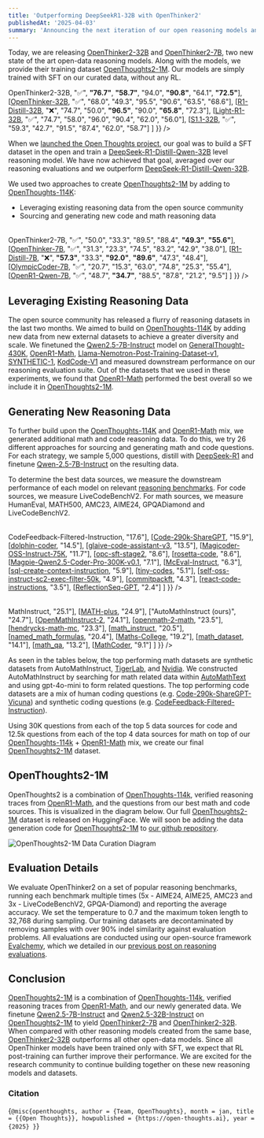 ```yaml
---
title: 'Outperforming DeepSeekR1-32B with OpenThinker2'
publishedAt: '2025-04-03'
summary: 'Announcing the next iteration of our open reasoning models and datasets.'
---
```

Today, we are releasing [OpenThinker2-32B](https://huggingface.co/open-thoughts/OpenThinker2-32B) and [OpenThinker2-7B](https://huggingface.co/open-thoughts/OpenThinker2-7B), two new state of the art open-data reasoning models. Along with the models, we provide their training dataset [OpenThoughts2-1M](https://huggingface.co/datasets/open-thoughts/OpenThoughts2-1M). Our models are simply trained with SFT on our curated data, without any RL.
<Table
  data={{
    headers: [
      "Model",
      "Data",
      "AIME24",
      "AIME25",
      "AMC23",
      "MATH500",
      "GPQA-D",
      "LCBv2"
    ],
    rows: [
      [<a href="https://huggingface.co/open-thoughts/OpenThinker2-32B">OpenThinker2-32B</a>, "✅", <b>"76.7"</b>, <b>"58.7"</b>, "94.0", <b>"90.8"</b>, "64.1", <b>"72.5"</b>],
      [<a href="https://huggingface.co/open-thoughts/OpenThinker-32B">OpenThinker-32B</a>, "✅", "68.0", "49.3", "95.5", "90.6", "63.5", "68.6"],
      [<a href="https://huggingface.co/deepseek-ai/DeepSeek-R1-Distill-Qwen-32B">R1-Distill-32B</a>, "❌", "74.7", "50.0", <b>"96.5"</b>, "90.0", <b>"65.8"</b>, "72.3"],
      [<a href="https://huggingface.co/qihoo360/Light-R1-32B">Light-R1-32B</a>, "✅", "74.7", "58.0", "96.0", "90.4", "62.0", "56.0"],
      [<a href="https://huggingface.co/simplescaling/s1.1-32B">S1.1-32B</a>, "✅", "59.3", "42.7", "91.5", "87.4", "62.0", "58.7"]
    ]
  }}
/>

When we [launched the Open Thoughts project](https://www.open-thoughts.ai/blog/launch), our goal was to build a SFT dataset in the open and train a [DeepSeek-R1-Distill-Qwen-32B](https://huggingface.co/deepseek-ai/DeepSeek-R1-Distill-Qwen-32B) level reasoning model. We have now achieved that goal, averaged over our reasoning evaluations and we outperform [DeepSeek-R1-Distill-Qwen-32B](https://huggingface.co/deepseek-ai/DeepSeek-R1-Distill-Qwen-32B). 

We used two approaches to create [OpenThoughts2-1M](https://huggingface.co/datasets/open-thoughts/OpenThoughts2-1M) by adding to [OpenThoughts-114K](https://huggingface.co/datasets/open-thoughts/OpenThoughts-114k):
- Leveraging existing reasoning data from the open source community
- Sourcing and generating new code and math reasoning data

<Table
  data={{
    headers: [
      "Model",
      "Data",
      "AIME24",
      "AIME25",
      "AMC23",
      "MATH500",
      "GPQA-D",
      "LCBv2"
    ],
    rows: [
      [<a href="https://huggingface.co/open-thoughts/OpenThinker2-7B">OpenThinker2-7B</a>, "✅", "50.0", "33.3", "89.5", "88.4", <b>"49.3"</b>, <b>"55.6"</b>],
      [<a href="https://huggingface.co/open-thoughts/OpenThinker-7B">OpenThinker-7B</a>, "✅", "31.3", "23.3", "74.5", "83.2", "42.9", "38.0"],
      [<a href="https://huggingface.co/deepseek-ai/DeepSeek-R1-Distill-Qwen-7B">R1-Distill-7B</a>, "❌", <b>"57.3"</b>, "33.3", <b>"92.0"</b>, <b>"89.6"</b>, "47.3", "48.4"],
      [<a href="https://huggingface.co/open-r1/OlympicCoder-7B">OlympicCoder-7B</a>, "✅", "20.7", "15.3", "63.0", "74.8", "25.3", "55.4"],
      [<a href="https://huggingface.co/open-r1/OpenR1-Qwen-7B">OpenR1-Qwen-7B</a>, "✅", "48.7", <b>"34.7"</b>, "88.5", "87.8", "21.2", "9.5"]
    ]
  }}
/>

## Leveraging Existing Reasoning Data
The open source community has released a flurry of reasoning datasets in the last two months. We aimed to build on [OpenThoughts-114K](https://huggingface.co/datasets/open-thoughts/OpenThoughts-114k) by adding new data from new external datasets to achieve a greater diversity and scale. We finetuned the [Qwen2.5-7B-Instruct](https://huggingface.co/Qwen/Qwen2.5-7B-Instruct) model on [GeneralThought-430K](https://huggingface.co/datasets/GeneralReasoning/GeneralThought-430K), [OpenR1-Math](https://huggingface.co/datasets/open-r1/OpenR1-Math-Raw), [Llama-Nemotron-Post-Training-Dataset-v1](https://huggingface.co/datasets/nvidia/Llama-Nemotron-Post-Training-Dataset-v1), [SYNTHETIC-1](https://huggingface.co/datasets/PrimeIntellect/SYNTHETIC-1), [KodCode-V1](https://huggingface.co/datasets/KodCode/KodCode-V1) and measured downstream performance on our reasoning evaluation suite. Out of the datasets that we used in these experiments, we found that [OpenR1-Math](https://huggingface.co/datasets/open-r1/OpenR1-Math-Raw) performed the best overall so we include it in [OpenThoughts2-1M](https://huggingface.co/datasets/open-thoughts/OpenThoughts2-1M). 


## Generating New Reasoning Data

To further build upon the [OpenThoughts-114K](https://huggingface.co/datasets/open-thoughts/OpenThoughts-114k) and [OpenR1-Math](https://huggingface.co/datasets/open-r1/OpenR1-Math-Raw) mix, we generated additional math and code reasoning data. To do this, we try 26 different approaches for sourcing and generating math and code questions. For each strategy, we sample 5,000 questions, distill with [DeepSeek-R1](https://huggingface.co/deepseek-ai/DeepSeek-R1-Distill-Qwen-7B) and finetune [Qwen-2.5-7B-Instruct](https://huggingface.co/Qwen/Qwen2.5-7B-Instruct) on the resulting data. 

To determine the best data sources, we measure the downstream performance of each model on relevant [reasoning benchmarks](https://huggingface.co/collections/ryanmarten/reasoning-datasets-67aa88352e5d6cc89c1dd938). For code sources, we measure LiveCodeBenchV2. For math sources, we measure HumanEval, MATH500, AMC23, AIME24, GPQADiamond and LiveCodeBenchV2.

<div className="grid grid-cols-1 md:grid-cols-2 gap-4">
  <div>
    <Table
      data={{
        headers: [
          "Code Data Source",
          "LCBv2"
        ],
        rows: [
          [<a href="https://huggingface.co/datasets/m-a-p/CodeFeedback-Filtered-Instruction">CodeFeedback-Filtered-Instruction</a>, "17.6"],
          [<a href="https://huggingface.co/datasets/ajibawa-2023/Code-290k-ShareGPT">Code-290k-ShareGPT</a>, "15.9"],
          [<a href="https://huggingface.co/datasets/cognitivecomputations/dolphin-coder">dolphin-coder</a>, "14.5"],
          [<a href="https://huggingface.co/datasets/glaiveai/glaive-code-assistant-v3">glaive-code-assistant-v3</a>, "13.5"],
          [<a href="https://huggingface.co/datasets/ise-uiuc/Magicoder-OSS-Instruct-75K">Magicoder-OSS-Instruct-75K</a>, "11.7"],
          [<a href="https://huggingface.co/datasets/OpenCoder-LLM/opc-sft-stage2">opc-sft-stage2</a>, "8.6"],
          [<a href="https://huggingface.co/datasets/christopher/rosetta-code">rosetta-code</a>, "8.6"],
          [<a href="https://huggingface.co/datasets/Magpie-Align/Magpie-Qwen2.5-Coder-Pro-300K-v0.1">Magpie-Qwen2.5-Coder-Pro-300K-v0.1</a>, "7.1"],
          [<a href="https://huggingface.co/datasets/Multilingual-Multimodal-NLP/McEval-Instruct">McEval-Instruct</a>, "6.3"],
          [<a href="https://huggingface.co/datasets/bugdaryan/sql-create-context-instruction">sql-create-context-instruction</a>, "5.9"],
          [<a href="https://huggingface.co/datasets/nampdn-ai/tiny-codes">tiny-codes</a>, "5.1"],
          [<a href="https://huggingface.co/datasets/bigcode/self-oss-instruct-sc2-exec-filter-50k">self-oss-instruct-sc2-exec-filter-50k</a>, "4.9"],
          [<a href="https://huggingface.co/datasets/bigcode/commitpackft">commitpackft</a>, "4.3"],
          [<a href="https://huggingface.co/datasets/cfahlgren1/react-code-instructions">react-code-instructions</a>, "3.5"],
          [<a href="https://huggingface.co/datasets/SenseLLM/ReflectionSeq-GPT">ReflectionSeq-GPT</a>, "2.4"]
        ]
      }}
    />
  </div>
  <div>
    <Table
      data={{
        headers: [
          "Math Data Source",
          "Average"
        ],
        rows: [
          [<a href="https://huggingface.co/datasets/TIGER-Lab/MathInstruct">MathInstruct</a>, "25.1"],
          [<a href="https://huggingface.co/datasets/TIGER-Lab/MATH-plus">MATH-plus</a>, "24.9"],
          ["AutoMathInstruct  (ours)", "24.7"],
          [<a href="https://huggingface.co/datasets/nvidia/OpenMathInstruct-2">OpenMathInstruct-2</a>, "24.1"],
          [<a href="https://huggingface.co/datasets/ai2-adapt-dev/openmath-2-math">openmath-2-math</a>, "23.5"],
          [<a href="https://huggingface.co/datasets/Asap7772/hendrycks-math-mc-llama-sft-intermediate-parallel">hendrycks-math-mc</a>, "23.3"],
          [<a href="https://huggingface.co/datasets/ibivibiv/math_instruct">math_instruct</a>, "20.5"],
          [<a href="https://huggingface.co/datasets/ddrg/named_math_formulas">named_math_formulas</a>, "20.4"],
          [<a href="https://huggingface.co/datasets/ajibawa-2023/Maths-College">Maths-College</a>, "19.2"],
          [<a href="https://huggingface.co/datasets/deepmind/math_dataset">math_dataset</a>, "14.1"],
          [<a href="https://huggingface.co/datasets/allenai/math_qa">math_qa</a>, "13.2"],
          [<a href="https://huggingface.co/datasets/mathmadness/MathCoder">MathCoder</a>, "9.1"]
        ]
      }}
    />
  </div>
</div>

As seen in the tables below, the top performing math datasets are synthetic datasets from AutoMathInstruct, [TigerLab](https://huggingface.co/TIGER-Lab), and [Nvidia](https://huggingface.co/datasets/nvidia/OpenMathInstruct-2). We constructed AutoMathInstruct by searching for math related data within [AutoMathText](https://huggingface.co/datasets/math-ai/AutoMathText) and using gpt-4o-mini to form related questions. The top performing code datasets are a mix of human coding questions (e.g. [Code-290k-ShareGPT-Vicuna](https://huggingface.co/datasets/cognitivecomputations/Code-290k-ShareGPT-Vicuna)) and synthetic coding questions (e.g.  [CodeFeedback-Filtered-Instruction](https://huggingface.co/datasets/CodeFeedback-Filtered-Instruction)).

Using 30K questions from each of the top 5 data sources for code and 12.5k questions from each of the top 4 data sources for math on top of our [OpenThoughts-114k](https://huggingface.co/datasets/open-thoughts/open-thoughts-114k) + [OpenR1-Math](https://huggingface.co/datasets/open-thoughts/OpenR1-Math-Raw) mix, we create our final [OpenThoughts2-1M](https://huggingface.co/datasets/open-thoughts/OpenThoughts2-1M) dataset. 


## OpenThoughts2-1M
OpenThoughts2 is a combination of [OpenThoughts-114k](https://huggingface.co/datasets/open-thoughts/open-thoughts-114k), verified reasoning traces from [OpenR1-Math](https://huggingface.co/datasets/open-r1/OpenR1-Math-Raw), and the questions from our best math and code sources. This is visualized in the diagram below. Our full [OpenThoughts2-1M](https://huggingface.co/datasets/open-thoughts/OpenThoughts2-1M) dataset is released on HuggingFace. We will soon be adding the data generation code for [OpenThoughts2-1M](https://huggingface.co/datasets/open-thoughts/OpenThoughts2-1M) to [our github repository](https://github.com/open-thoughts/open-thoughts).

<div className="flex justify-center my-8">
  <Image
    src="/openthoughts2-1M-diagram.png"
    alt="OpenThoughts2-1M Data Curation Diagram"
    className="rounded-lg"
    width={1000}
    height={1000}
  />
</div>

## Evaluation Details
We evaluate OpenThinker2 on a set of popular reasoning benchmarks, running each benchmark multiple times (5x - AIME24, AIME25, AMC23 and 3x - LiveCodeBenchV2, GPQA-Diamond) and reporting the average accuracy. We set the temperature to 0.7 and the maximum token length to 32,768 during sampling. Our training datasets are decontaminated by removing samples with over 90% indel similarity against evaluation problems. All evaluations are conducted using our open-source framework [Evalchemy](https://github.com/mlfoundations/Evalchemy/blob/main/README.md), which we detailed in our [previous post on reasoning evaluations](https://www.openthoughts.ai/blog/measure).

## Conclusion
[OpenThoughts2-1M](https://huggingface.co/datasets/open-thoughts/OpenThoughts2-1M) is a combination of [OpenThoughts-114k](https://huggingface.co/datasets/open-thoughts/open-thoughts-114k), verified reasoning traces from [OpenR1-Math](https://huggingface.co/datasets/open-r1/OpenR1-Math-Raw), and our newly generated data. We finetune   [Qwen2.5-7B-Instruct](https://huggingface.co/Qwen/Qwen2.5-7B-Instruct) and [Qwen2.5-32B-Instruct](https://huggingface.co/Qwen/Qwen2.5-32B-Instruct) on [OpenThoughts2-1M](https://huggingface.co/datasets/open-thoughts/OpenThoughts2-1M) to yield [OpenThinker2-7B](https://huggingface.co/open-thoughts/OpenThinker2-7B) and [OpenThinker2-32B](https://huggingface.co/open-thoughts/OpenThinker2-32B). When compared with other reasoning models created from the same base, [OpenThinker2-32B](https://huggingface.co/open-thoughts/OpenThinker2-32B) outperforms all other open-data models. Since all OpenThinker models have been trained only with SFT, we expect that RL post-training can further improve their performance. We are excited for the research community to continue building together on these new reasoning models and datasets.

### Citation
<Citation>{`@misc{openthoughts,
  author = {Team, OpenThoughts},
  month = jan,
  title = {{Open Thoughts}},
  howpublished = {https://open-thoughts.ai},
  year = {2025}
}`}</Citation>